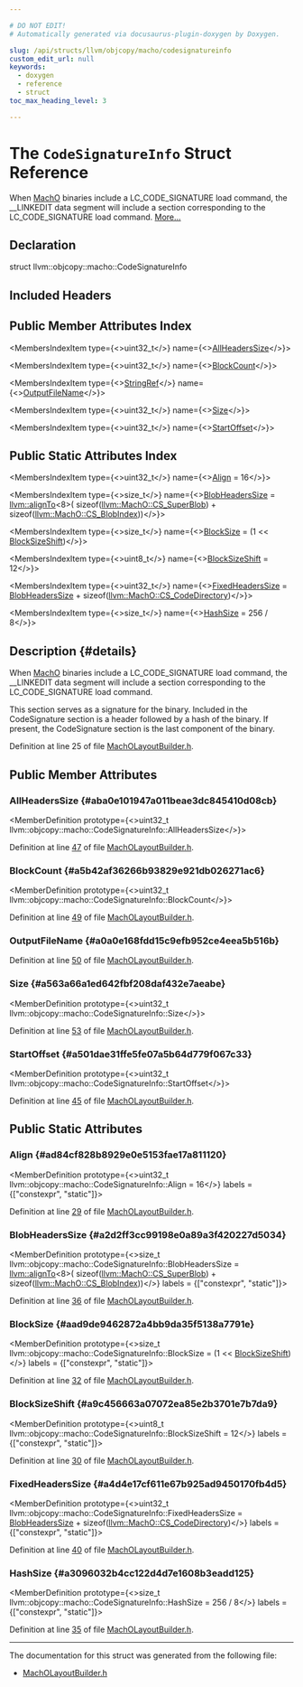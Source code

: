 ```yaml
---

# DO NOT EDIT!
# Automatically generated via docusaurus-plugin-doxygen by Doxygen.

slug: /api/structs/llvm/objcopy/macho/codesignatureinfo
custom_edit_url: null
keywords:
  - doxygen
  - reference
  - struct
toc_max_heading_level: 3

---
```





# The `CodeSignatureInfo` Struct Reference

<DoxygenPage pluginConfig={pluginConfig}>

When <a href="/docs/api/namespaces/llvm/macho">MachO</a> binaries include a LC&#95;CODE&#95;SIGNATURE load command, the &#95;&#95;LINKEDIT data segment will include a section corresponding to the LC&#95;CODE&#95;SIGNATURE load command. <a href="#details">More...</a>

## Declaration

<CodeBlock>struct llvm::objcopy::macho::CodeSignatureInfo</CodeBlock>

## Included Headers

<IncludesList>
<IncludesListItem
  filePath="ObjCopy/MachO/MachOLayoutBuilder.h"
  permalink="/docs/api/files/lib/lib/objcopy/lib/objcopy/macho/macholayoutbuilder-h"
  isLocal="true" />
</IncludesList>

## Public Member Attributes Index

<MembersIndex>

<MembersIndexItem
  type={<>uint32&#95;t</>}
  name={<><a href="#aba0e101947a011beae3dc845410d08cb">AllHeadersSize</a></>}>
</MembersIndexItem>

<MembersIndexItem
  type={<>uint32&#95;t</>}
  name={<><a href="#a5b42af36266b93829e921db026271ac6">BlockCount</a></>}>
</MembersIndexItem>

<MembersIndexItem
  type={<><a href="/docs/api/classes/llvm/stringref">StringRef</a></>}
  name={<><a href="#a0a0e168fdd15c9efb952ce4eea5b516b">OutputFileName</a></>}>
</MembersIndexItem>

<MembersIndexItem
  type={<>uint32&#95;t</>}
  name={<><a href="#a563a66a1ed642fbf208daf432e7aeabe">Size</a></>}>
</MembersIndexItem>

<MembersIndexItem
  type={<>uint32&#95;t</>}
  name={<><a href="#a501dae31ffe5fe07a5b64d779f067c33">StartOffset</a></>}>
</MembersIndexItem>

</MembersIndex>

## Public Static Attributes Index

<MembersIndex>

<MembersIndexItem
  type={<>uint32&#95;t</>}
  name={<><a href="#ad84cf828b8929e0e5153fae17a811120">Align</a> = 16</>}>
</MembersIndexItem>

<MembersIndexItem
  type={<>size&#95;t</>}
  name={<><a href="#a2d2ff3cc99198e0a89a3f420227d5034">BlobHeadersSize</a> = <a href="/docs/api/namespaces/llvm/#ab102f0f12dd38aeea5906b1d80c792ff">llvm::alignTo</a>&lt;8&gt;(
      sizeof(<a href="/docs/api/structs/llvm/macho/cs-superblob">llvm::MachO::CS&#95;SuperBlob</a>) + sizeof(<a href="/docs/api/structs/llvm/macho/cs-blobindex">llvm::MachO::CS&#95;BlobIndex</a>))</>}>
</MembersIndexItem>

<MembersIndexItem
  type={<>size&#95;t</>}
  name={<><a href="#aad9de9462872a4bb9da35f5138a7791e">BlockSize</a> = (1 &lt;&lt; <a href="#a9c456663a07072ea85e2b3701e7b7da9">BlockSizeShift</a>)</>}>
</MembersIndexItem>

<MembersIndexItem
  type={<>uint8&#95;t</>}
  name={<><a href="#a9c456663a07072ea85e2b3701e7b7da9">BlockSizeShift</a> = 12</>}>
</MembersIndexItem>

<MembersIndexItem
  type={<>uint32&#95;t</>}
  name={<><a href="#a4d4e17cf611e67b925ad9450170fb4d5">FixedHeadersSize</a> =
      <a href="#a2d2ff3cc99198e0a89a3f420227d5034">BlobHeadersSize</a> + sizeof(<a href="/docs/api/structs/llvm/macho/cs-codedirectory">llvm::MachO::CS&#95;CodeDirectory</a>)</>}>
</MembersIndexItem>

<MembersIndexItem
  type={<>size&#95;t</>}
  name={<><a href="#a3096032b4cc122d4d7e1608b3eadd125">HashSize</a> = 256 / 8</>}>
</MembersIndexItem>

</MembersIndex>

## Description {#details}

When <a href="/docs/api/namespaces/llvm/macho">MachO</a> binaries include a LC&#95;CODE&#95;SIGNATURE load command, the &#95;&#95;LINKEDIT data segment will include a section corresponding to the LC&#95;CODE&#95;SIGNATURE load command.

This section serves as a signature for the binary. Included in the CodeSignature section is a header followed by a hash of the binary. If present, the CodeSignature section is the last component of the binary.

Definition at line 25 of file <a href="/docs/api/files/lib/lib/objcopy/lib/objcopy/macho/macholayoutbuilder-h">MachOLayoutBuilder.h</a>.

<SectionDefinition>

## Public Member Attributes

### AllHeadersSize {#aba0e101947a011beae3dc845410d08cb}

<MemberDefinition
  prototype={<>uint32&#95;t llvm::objcopy::macho::CodeSignatureInfo::AllHeadersSize</>}>

Definition at line <a href="/docs/api/files/lib/lib/objcopy/lib/objcopy/macho/macholayoutbuilder-h/#l00047">47</a> of file <a href="/docs/api/files/lib/lib/objcopy/lib/objcopy/macho/macholayoutbuilder-h">MachOLayoutBuilder.h</a>.
</MemberDefinition>

### BlockCount {#a5b42af36266b93829e921db026271ac6}

<MemberDefinition
  prototype={<>uint32&#95;t llvm::objcopy::macho::CodeSignatureInfo::BlockCount</>}>

Definition at line <a href="/docs/api/files/lib/lib/objcopy/lib/objcopy/macho/macholayoutbuilder-h/#l00049">49</a> of file <a href="/docs/api/files/lib/lib/objcopy/lib/objcopy/macho/macholayoutbuilder-h">MachOLayoutBuilder.h</a>.
</MemberDefinition>

### OutputFileName {#a0a0e168fdd15c9efb952ce4eea5b516b}

<MemberDefinition
  prototype="StringRef llvm::objcopy::macho::CodeSignatureInfo::OutputFileName">

Definition at line <a href="/docs/api/files/lib/lib/objcopy/lib/objcopy/macho/macholayoutbuilder-h/#l00050">50</a> of file <a href="/docs/api/files/lib/lib/objcopy/lib/objcopy/macho/macholayoutbuilder-h">MachOLayoutBuilder.h</a>.
</MemberDefinition>

### Size {#a563a66a1ed642fbf208daf432e7aeabe}

<MemberDefinition
  prototype={<>uint32&#95;t llvm::objcopy::macho::CodeSignatureInfo::Size</>}>

Definition at line <a href="/docs/api/files/lib/lib/objcopy/lib/objcopy/macho/macholayoutbuilder-h/#l00053">53</a> of file <a href="/docs/api/files/lib/lib/objcopy/lib/objcopy/macho/macholayoutbuilder-h">MachOLayoutBuilder.h</a>.
</MemberDefinition>

### StartOffset {#a501dae31ffe5fe07a5b64d779f067c33}

<MemberDefinition
  prototype={<>uint32&#95;t llvm::objcopy::macho::CodeSignatureInfo::StartOffset</>}>

Definition at line <a href="/docs/api/files/lib/lib/objcopy/lib/objcopy/macho/macholayoutbuilder-h/#l00045">45</a> of file <a href="/docs/api/files/lib/lib/objcopy/lib/objcopy/macho/macholayoutbuilder-h">MachOLayoutBuilder.h</a>.
</MemberDefinition>

</SectionDefinition>

<SectionDefinition>

## Public Static Attributes

### Align {#ad84cf828b8929e0e5153fae17a811120}

<MemberDefinition
  prototype={<>uint32&#95;t llvm::objcopy::macho::CodeSignatureInfo::Align = 16</>}
  labels = {["constexpr", "static"]}>

Definition at line <a href="/docs/api/files/lib/lib/objcopy/lib/objcopy/macho/macholayoutbuilder-h/#l00029">29</a> of file <a href="/docs/api/files/lib/lib/objcopy/lib/objcopy/macho/macholayoutbuilder-h">MachOLayoutBuilder.h</a>.
</MemberDefinition>

### BlobHeadersSize {#a2d2ff3cc99198e0a89a3f420227d5034}

<MemberDefinition
  prototype={<>size&#95;t llvm::objcopy::macho::CodeSignatureInfo::BlobHeadersSize = <a href="/docs/api/namespaces/llvm/#ab102f0f12dd38aeea5906b1d80c792ff">llvm::alignTo</a>&lt;8&gt;(
      sizeof(<a href="/docs/api/structs/llvm/macho/cs-superblob">llvm::MachO::CS&#95;SuperBlob</a>) + sizeof(<a href="/docs/api/structs/llvm/macho/cs-blobindex">llvm::MachO::CS&#95;BlobIndex</a>))</>}
  labels = {["constexpr", "static"]}>

Definition at line <a href="/docs/api/files/lib/lib/objcopy/lib/objcopy/macho/macholayoutbuilder-h/#l00036">36</a> of file <a href="/docs/api/files/lib/lib/objcopy/lib/objcopy/macho/macholayoutbuilder-h">MachOLayoutBuilder.h</a>.
</MemberDefinition>

### BlockSize {#aad9de9462872a4bb9da35f5138a7791e}

<MemberDefinition
  prototype={<>size&#95;t llvm::objcopy::macho::CodeSignatureInfo::BlockSize = (1 &lt;&lt; <a href="#a9c456663a07072ea85e2b3701e7b7da9">BlockSizeShift</a>)</>}
  labels = {["constexpr", "static"]}>

Definition at line <a href="/docs/api/files/lib/lib/objcopy/lib/objcopy/macho/macholayoutbuilder-h/#l00032">32</a> of file <a href="/docs/api/files/lib/lib/objcopy/lib/objcopy/macho/macholayoutbuilder-h">MachOLayoutBuilder.h</a>.
</MemberDefinition>

### BlockSizeShift {#a9c456663a07072ea85e2b3701e7b7da9}

<MemberDefinition
  prototype={<>uint8&#95;t llvm::objcopy::macho::CodeSignatureInfo::BlockSizeShift = 12</>}
  labels = {["constexpr", "static"]}>

Definition at line <a href="/docs/api/files/lib/lib/objcopy/lib/objcopy/macho/macholayoutbuilder-h/#l00030">30</a> of file <a href="/docs/api/files/lib/lib/objcopy/lib/objcopy/macho/macholayoutbuilder-h">MachOLayoutBuilder.h</a>.
</MemberDefinition>

### FixedHeadersSize {#a4d4e17cf611e67b925ad9450170fb4d5}

<MemberDefinition
  prototype={<>uint32&#95;t llvm::objcopy::macho::CodeSignatureInfo::FixedHeadersSize =
      <a href="#a2d2ff3cc99198e0a89a3f420227d5034">BlobHeadersSize</a> + sizeof(<a href="/docs/api/structs/llvm/macho/cs-codedirectory">llvm::MachO::CS&#95;CodeDirectory</a>)</>}
  labels = {["constexpr", "static"]}>

Definition at line <a href="/docs/api/files/lib/lib/objcopy/lib/objcopy/macho/macholayoutbuilder-h/#l00040">40</a> of file <a href="/docs/api/files/lib/lib/objcopy/lib/objcopy/macho/macholayoutbuilder-h">MachOLayoutBuilder.h</a>.
</MemberDefinition>

### HashSize {#a3096032b4cc122d4d7e1608b3eadd125}

<MemberDefinition
  prototype={<>size&#95;t llvm::objcopy::macho::CodeSignatureInfo::HashSize = 256 / 8</>}
  labels = {["constexpr", "static"]}>

Definition at line <a href="/docs/api/files/lib/lib/objcopy/lib/objcopy/macho/macholayoutbuilder-h/#l00035">35</a> of file <a href="/docs/api/files/lib/lib/objcopy/lib/objcopy/macho/macholayoutbuilder-h">MachOLayoutBuilder.h</a>.
</MemberDefinition>

</SectionDefinition>

<hr/>

The documentation for this struct was generated from the following file:

<ul>
<li><a href="/docs/api/files/lib/lib/objcopy/lib/objcopy/macho/macholayoutbuilder-h">MachOLayoutBuilder.h</a></li>
</ul>

</DoxygenPage>
